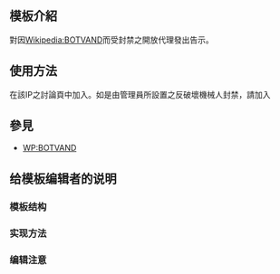 <IncludeOnly><!-- 在這裡加入模板的保護標識 --></IncludeOnly><NoInclude>{{template doc page viewed directly}}</NoInclude>
<!-- 在本行下編輯模板說明 -->
== 模板介紹 ==
對因[[Wikipedia:BOTVAND]]而受封禁之開放代理發出告示。
== 使用方法 ==
在該IP之討論頁中加入{{tl|Botvandproxy}}。如是由管理員所設置之反破壞機械人封禁，請加入{{tl|Botvandproxy|bot=1}}
== 參見 ==
* [[WP:BOTVAND]]
== 给模板编辑者的说明 ==
=== 模板结构 ===
=== 实现方法 ===
=== 编辑注意 ===

<IncludeOnly>
<!-- 本行下加入模板的分類 -->

<!-- 本行下加入模板的跨語言鏈接 -->

</IncludeOnly>